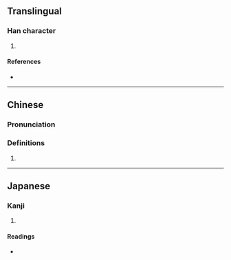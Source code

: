 {{character info/new}}
==Translingual==

===Han character===
{{Han char|rn=93|rad=牛|as=02|sn=6|four=24527|canj=HQKS|ids=⿰牜力}}

# {{defn|Han|sort=牛02}}

====References====
* {{Han ref|kx=0697.040|dkj=19926|dj=1109.020|hdz=31800.060|uh=725E|ud=29278|bh=CA42|bd=51778}}

----
==Chinese==
{{zh-forms}}

===Pronunciation===
{{zh-pron
|m=牞
|m-s=
|c=gau1,kau1
|c-t=
|g=
|h=pfs=
|j=
|md=
|mn=
|mn-t=
|w=
|x=
|mc=y
|oc=y
|cat=n
}}

===Definitions===
{{zh-hanzi}}

# {{rfdef|lang=zh}}
----
==Japanese==

===Kanji===
{{ja-kanji|grade=|rs=牛02}}

# {{defn|lang=ja|sort=牛02}}

====Readings====
* {{ja-readings|on=[[きゅう]] (kyū), [[く]] (ku)|kun=}}